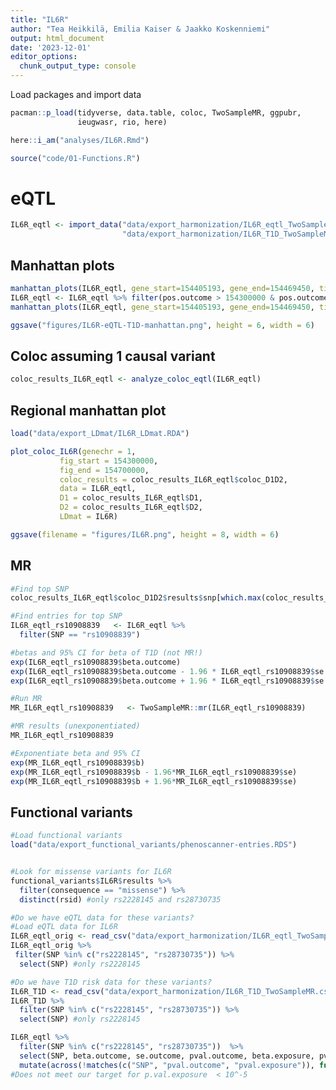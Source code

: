 ---
title: "IL6R"
author: "Tea Heikkilä, Emilia Kaiser & Jaakko Koskenniemi"
output: html_document
date: '2023-12-01'
editor_options:
  chunk_output_type: console
---

  Load packages and import data
```{r}
pacman::p_load(tidyverse, data.table, coloc, TwoSampleMR, ggpubr, 
               ieugwasr, rio, here)

here::i_am("analyses/IL6R.Rmd")

source("code/01-Functions.R")

```

# eQTL

```{r}
IL6R_eqtl <- import_data("data/export_harmonization/IL6R_eqtl_TwoSampleMR.csv", 
                         "data/export_harmonization/IL6R_T1D_TwoSampleMR.csv", has_beta = TRUE)

```


## Manhattan plots
```{r}
manhattan_plots(IL6R_eqtl, gene_start=154405193, gene_end=154469450, title = "IL6R")
IL6R_eqtl <- IL6R_eqtl %>% filter(pos.outcome > 154300000 & pos.outcome < 154700000) 
manhattan_plots(IL6R_eqtl, gene_start=154405193, gene_end=154469450, title = "IL6R")

ggsave("figures/IL6R-eQTL-T1D-manhattan.png", height = 6, width = 6)

```

## Coloc assuming 1 causal variant
```{r}
coloc_results_IL6R_eqtl <- analyze_coloc_eqtl(IL6R_eqtl)

```

## Regional manhattan plot

```{r}

load("data/export_LDmat/IL6R_LDmat.RDA")

plot_coloc_IL6R(genechr = 1,
           fig_start = 154300000,
           fig_end = 154700000,
           coloc_results = coloc_results_IL6R_eqtl$coloc_D1D2,
           data = IL6R_eqtl,
           D1 = coloc_results_IL6R_eqtl$D1,
           D2 = coloc_results_IL6R_eqtl$D2,
           LDmat = IL6R)

ggsave(filename = "figures/IL6R.png", height = 8, width = 6)
```

## MR
```{r}

#Find top SNP
coloc_results_IL6R_eqtl$coloc_D1D2$results$snp[which.max(coloc_results_IL6R_eqtl$coloc_D1D2$results$SNP.PP.H4)] #rs10908839

#Find entries for top SNP
IL6R_eqtl_rs10908839   <- IL6R_eqtl %>% 
  filter(SNP == "rs10908839")

#betas and 95% CI for beta of T1D (not MR!)
exp(IL6R_eqtl_rs10908839$beta.outcome)
exp(IL6R_eqtl_rs10908839$beta.outcome - 1.96 * IL6R_eqtl_rs10908839$se.outcome)
exp(IL6R_eqtl_rs10908839$beta.outcome + 1.96 * IL6R_eqtl_rs10908839$se.outcome)

#Run MR
MR_IL6R_eqtl_rs10908839   <- TwoSampleMR::mr(IL6R_eqtl_rs10908839)

#MR results (unexponentiated)
MR_IL6R_eqtl_rs10908839

#Exponentiate beta and 95% CI
exp(MR_IL6R_eqtl_rs10908839$b)
exp(MR_IL6R_eqtl_rs10908839$b - 1.96*MR_IL6R_eqtl_rs10908839$se)
exp(MR_IL6R_eqtl_rs10908839$b + 1.96*MR_IL6R_eqtl_rs10908839$se)
```


## Functional variants

```{r}

#Load functional variants
load("data/export_functional_variants/phenoscanner-entries.RDS")


#Look for missense variants for IL6R
functional_variants$IL6R$results %>% 
  filter(consequence == "missense") %>%  
  distinct(rsid) #only rs2228145 and rs28730735

#Do we have eQTL data for these variants?
#Load eQTL data for IL6R
IL6R_eqtl_orig <- read_csv("data/export_harmonization/IL6R_eqtl_TwoSampleMR.csv")
IL6R_eqtl_orig %>%
 filter(SNP %in% c("rs2228145", "rs28730735")) %>% 
  select(SNP) #only rs2228145

#Do we have T1D risk data for these variants?
IL6R_T1D <- read_csv("data/export_harmonization/IL6R_T1D_TwoSampleMR.csv")
IL6R_T1D %>%
  filter(SNP %in% c("rs2228145", "rs28730735")) %>% 
  select(SNP) #only rs2228145

IL6R_eqtl %>% 
  filter(SNP %in% c("rs2228145", "rs28730735"))  %>% 
  select(SNP, beta.outcome, se.outcome, pval.outcome, beta.exposure, pval.exposure) %>%
  mutate(across(!matches(c("SNP", "pval.outcome", "pval.exposure")), function(x) signif(x, digits = 2)))
#Does not meet our target for p.val.exposure  < 10^-5
```

